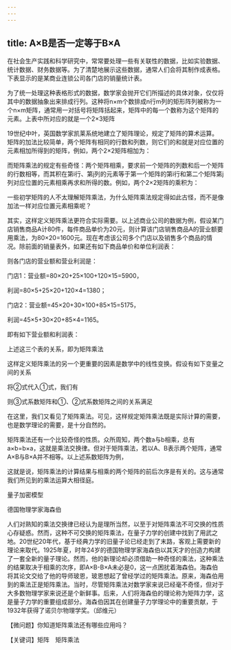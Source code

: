 ```yaml
---
---
---
```

title: A×B是否一定等于B×A
---




在社会生产实践和科学研究中，常常要处理一些有关联性的数据，比如实验数据、统计数据、财务数据等。为了清楚地展示这些数据，通常人们会将其制作成表格。下表显示的是某商业连锁公司各门店的销量统计表。



为了统一处理这种表格形式的数据，数学家会抛开它们所描述的具体对象，仅仅将其中的数据抽象出来排成行列。这种将n×m个数排成n行m列的矩形阵列被称为一个n×m矩阵，通常用一对括号将矩阵括起来，矩阵中的每一个数称为这个矩阵的元素。上表中所对应的就是一个2×3矩阵

19世纪中叶，英国数学家凯莱系统地建立了矩阵理论，规定了矩阵的算术运算。矩阵的加法比较简单，两个矩阵有相同的行数和列数，则它们的和就是对应位置的元素相加所得到的矩阵，例如，两个2×2矩阵相加为：



而矩阵乘法的规定有些奇怪：两个矩阵相乘，要求前一个矩阵的列数和后一个矩阵的行数相等，而其积在第i行、第j列的元素等于第一个矩阵的第i行和第二个矩阵第j列对应位置的元素相乘再求和所得的数。例如，两个2×2矩阵的乘积为：



一些初学矩阵的人不太理解矩阵乘法，为什么矩阵乘法规定得如此古怪，而不是像加法一样对应位置元素相乘呢？



其实，这样定义矩阵乘法更符合实际需要。以上述商业公司的数据为例，假设某门店销售商品A计80件，每件商品单价为20元，则计算该门店销售商品A的营业额要用乘法，为80×20=1600元。现在考虑该公司多个门店以及销售多个商品的情况。除前面的销量表外，如果还有如下商品单价和单位利润表：



则各门店的营业额和营业利润是：

门店1：营业额=80×20+25×100+120×15=5900，

利润=80×5+25×20+120×4=1380；

门店2：营业额=45×20+30×100+85×15=5175，

利润=45×5+30×20+85×4=1165。

即有如下营业额和利润表：



上述这三个表的关系，即为矩阵乘法



这样定义矩阵乘法的另一个更重要的因素是数学中的线性变换。假设有如下变量之间的关系



将②式代入①式，我们有



则③式系数矩阵和①、②式系数矩阵之间的关系满足



在这里，我们又看见了矩阵乘法。可见，这样规定矩阵乘法既是实际计算的需要，也是数学理论的需要，是十分自然的。

矩阵乘法还有一个比较奇怪的性质。众所周知，两个数a与b相乘，总有a×b=b×a，这就是乘法交换律。但对于矩阵乘法，若以A、B表示两个矩阵，通常A×B与B×A并不相等。以上述系数矩阵为例，



这就是说，矩阵乘法的计算结果与相乘的两个矩阵的前后次序是有关的。这与通常我们所见到的乘法运算大相径庭。

量子加密模型



德国物理学家海森伯



人们对熟知的乘法交换律已经认为是理所当然，以至于对矩阵乘法不可交换的性质心存疑惑。然而，这种不可交换的矩阵乘法，在量子力学的创建中找到了用武之地。20世纪20年代，基于经典力学的旧量子论已经走到了末路，客观上需要新的理论来取代。1925年夏，时年24岁的德国物理学家海森伯以其天才的创造力构建了一套全新的量子理论。然而，他的新理论却必须借助一种奇怪的乘法，这种乘法的结果取决于相乘的次序，即A×B-B×A未必是0，这一点困扰着海森伯。海森伯将其论文交给了他的导师玻恩，玻恩想起了曾经学过的矩阵乘法。原来，海森伯用到的乘法正是矩阵乘法。当时，尽管矩阵乘法对数学家来说已经毫不奇怪，但对于大多数物理学家来说还是个新鲜事。后来，人们将海森伯的理论称为矩阵力学，这是量子力学的重要组成部分。海森伯因其在创建量子力学理论中的重要贡献，于1932年获得了诺贝尔物理学奖。（邱维元）

【微问题】你知道矩阵乘法还有哪些应用吗？

【关键词】矩阵　矩阵乘法